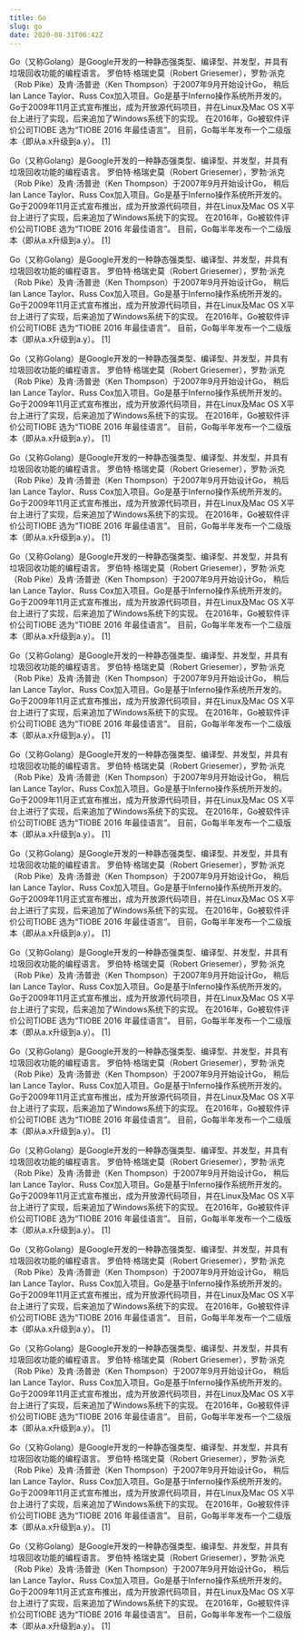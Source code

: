 ```yaml
---
title: Go
slug: go
date: 2020-08-31T06:42Z
---
```


Go（又称Golang）是Google开发的一种静态强类型、编译型、并发型，并具有垃圾回收功能的编程语言。
罗伯特·格瑞史莫（Robert Griesemer），罗勃·派克（Rob Pike）及肯·汤普逊（Ken Thompson）于2007年9月开始设计Go，
稍后Ian Lance Taylor、Russ Cox加入项目。Go是基于Inferno操作系统所开发的。
Go于2009年11月正式宣布推出，成为开放源代码项目，并在Linux及Mac OS X平台上进行了实现，后来追加了Windows系统下的实现。
在2016年，Go被软件评价公司TIOBE 选为“TIOBE 2016 年最佳语言”。
目前，Go每半年发布一个二级版本（即从a.x升级到a.y）。 [1]

Go（又称Golang）是Google开发的一种静态强类型、编译型、并发型，并具有垃圾回收功能的编程语言。
罗伯特·格瑞史莫（Robert Griesemer），罗勃·派克（Rob Pike）及肯·汤普逊（Ken Thompson）于2007年9月开始设计Go，
稍后Ian Lance Taylor、Russ Cox加入项目。Go是基于Inferno操作系统所开发的。
Go于2009年11月正式宣布推出，成为开放源代码项目，并在Linux及Mac OS X平台上进行了实现，后来追加了Windows系统下的实现。
在2016年，Go被软件评价公司TIOBE 选为“TIOBE 2016 年最佳语言”。
目前，Go每半年发布一个二级版本（即从a.x升级到a.y）。 [1]

Go（又称Golang）是Google开发的一种静态强类型、编译型、并发型，并具有垃圾回收功能的编程语言。
罗伯特·格瑞史莫（Robert Griesemer），罗勃·派克（Rob Pike）及肯·汤普逊（Ken Thompson）于2007年9月开始设计Go，
稍后Ian Lance Taylor、Russ Cox加入项目。Go是基于Inferno操作系统所开发的。
Go于2009年11月正式宣布推出，成为开放源代码项目，并在Linux及Mac OS X平台上进行了实现，后来追加了Windows系统下的实现。
在2016年，Go被软件评价公司TIOBE 选为“TIOBE 2016 年最佳语言”。
目前，Go每半年发布一个二级版本（即从a.x升级到a.y）。 [1]

Go（又称Golang）是Google开发的一种静态强类型、编译型、并发型，并具有垃圾回收功能的编程语言。
罗伯特·格瑞史莫（Robert Griesemer），罗勃·派克（Rob Pike）及肯·汤普逊（Ken Thompson）于2007年9月开始设计Go，
稍后Ian Lance Taylor、Russ Cox加入项目。Go是基于Inferno操作系统所开发的。
Go于2009年11月正式宣布推出，成为开放源代码项目，并在Linux及Mac OS X平台上进行了实现，后来追加了Windows系统下的实现。
在2016年，Go被软件评价公司TIOBE 选为“TIOBE 2016 年最佳语言”。
目前，Go每半年发布一个二级版本（即从a.x升级到a.y）。 [1]

Go（又称Golang）是Google开发的一种静态强类型、编译型、并发型，并具有垃圾回收功能的编程语言。
罗伯特·格瑞史莫（Robert Griesemer），罗勃·派克（Rob Pike）及肯·汤普逊（Ken Thompson）于2007年9月开始设计Go，
稍后Ian Lance Taylor、Russ Cox加入项目。Go是基于Inferno操作系统所开发的。
Go于2009年11月正式宣布推出，成为开放源代码项目，并在Linux及Mac OS X平台上进行了实现，后来追加了Windows系统下的实现。
在2016年，Go被软件评价公司TIOBE 选为“TIOBE 2016 年最佳语言”。
目前，Go每半年发布一个二级版本（即从a.x升级到a.y）。 [1]

Go（又称Golang）是Google开发的一种静态强类型、编译型、并发型，并具有垃圾回收功能的编程语言。
罗伯特·格瑞史莫（Robert Griesemer），罗勃·派克（Rob Pike）及肯·汤普逊（Ken Thompson）于2007年9月开始设计Go，
稍后Ian Lance Taylor、Russ Cox加入项目。Go是基于Inferno操作系统所开发的。
Go于2009年11月正式宣布推出，成为开放源代码项目，并在Linux及Mac OS X平台上进行了实现，后来追加了Windows系统下的实现。
在2016年，Go被软件评价公司TIOBE 选为“TIOBE 2016 年最佳语言”。
目前，Go每半年发布一个二级版本（即从a.x升级到a.y）。 [1]

Go（又称Golang）是Google开发的一种静态强类型、编译型、并发型，并具有垃圾回收功能的编程语言。
罗伯特·格瑞史莫（Robert Griesemer），罗勃·派克（Rob Pike）及肯·汤普逊（Ken Thompson）于2007年9月开始设计Go，
稍后Ian Lance Taylor、Russ Cox加入项目。Go是基于Inferno操作系统所开发的。
Go于2009年11月正式宣布推出，成为开放源代码项目，并在Linux及Mac OS X平台上进行了实现，后来追加了Windows系统下的实现。
在2016年，Go被软件评价公司TIOBE 选为“TIOBE 2016 年最佳语言”。
目前，Go每半年发布一个二级版本（即从a.x升级到a.y）。 [1]

Go（又称Golang）是Google开发的一种静态强类型、编译型、并发型，并具有垃圾回收功能的编程语言。
罗伯特·格瑞史莫（Robert Griesemer），罗勃·派克（Rob Pike）及肯·汤普逊（Ken Thompson）于2007年9月开始设计Go，
稍后Ian Lance Taylor、Russ Cox加入项目。Go是基于Inferno操作系统所开发的。
Go于2009年11月正式宣布推出，成为开放源代码项目，并在Linux及Mac OS X平台上进行了实现，后来追加了Windows系统下的实现。
在2016年，Go被软件评价公司TIOBE 选为“TIOBE 2016 年最佳语言”。
目前，Go每半年发布一个二级版本（即从a.x升级到a.y）。 [1]

Go（又称Golang）是Google开发的一种静态强类型、编译型、并发型，并具有垃圾回收功能的编程语言。
罗伯特·格瑞史莫（Robert Griesemer），罗勃·派克（Rob Pike）及肯·汤普逊（Ken Thompson）于2007年9月开始设计Go，
稍后Ian Lance Taylor、Russ Cox加入项目。Go是基于Inferno操作系统所开发的。
Go于2009年11月正式宣布推出，成为开放源代码项目，并在Linux及Mac OS X平台上进行了实现，后来追加了Windows系统下的实现。
在2016年，Go被软件评价公司TIOBE 选为“TIOBE 2016 年最佳语言”。
目前，Go每半年发布一个二级版本（即从a.x升级到a.y）。 [1]

Go（又称Golang）是Google开发的一种静态强类型、编译型、并发型，并具有垃圾回收功能的编程语言。
罗伯特·格瑞史莫（Robert Griesemer），罗勃·派克（Rob Pike）及肯·汤普逊（Ken Thompson）于2007年9月开始设计Go，
稍后Ian Lance Taylor、Russ Cox加入项目。Go是基于Inferno操作系统所开发的。
Go于2009年11月正式宣布推出，成为开放源代码项目，并在Linux及Mac OS X平台上进行了实现，后来追加了Windows系统下的实现。
在2016年，Go被软件评价公司TIOBE 选为“TIOBE 2016 年最佳语言”。
目前，Go每半年发布一个二级版本（即从a.x升级到a.y）。 [1]

Go（又称Golang）是Google开发的一种静态强类型、编译型、并发型，并具有垃圾回收功能的编程语言。
罗伯特·格瑞史莫（Robert Griesemer），罗勃·派克（Rob Pike）及肯·汤普逊（Ken Thompson）于2007年9月开始设计Go，
稍后Ian Lance Taylor、Russ Cox加入项目。Go是基于Inferno操作系统所开发的。
Go于2009年11月正式宣布推出，成为开放源代码项目，并在Linux及Mac OS X平台上进行了实现，后来追加了Windows系统下的实现。
在2016年，Go被软件评价公司TIOBE 选为“TIOBE 2016 年最佳语言”。
目前，Go每半年发布一个二级版本（即从a.x升级到a.y）。 [1]

Go（又称Golang）是Google开发的一种静态强类型、编译型、并发型，并具有垃圾回收功能的编程语言。
罗伯特·格瑞史莫（Robert Griesemer），罗勃·派克（Rob Pike）及肯·汤普逊（Ken Thompson）于2007年9月开始设计Go，
稍后Ian Lance Taylor、Russ Cox加入项目。Go是基于Inferno操作系统所开发的。
Go于2009年11月正式宣布推出，成为开放源代码项目，并在Linux及Mac OS X平台上进行了实现，后来追加了Windows系统下的实现。
在2016年，Go被软件评价公司TIOBE 选为“TIOBE 2016 年最佳语言”。
目前，Go每半年发布一个二级版本（即从a.x升级到a.y）。 [1]

Go（又称Golang）是Google开发的一种静态强类型、编译型、并发型，并具有垃圾回收功能的编程语言。
罗伯特·格瑞史莫（Robert Griesemer），罗勃·派克（Rob Pike）及肯·汤普逊（Ken Thompson）于2007年9月开始设计Go，
稍后Ian Lance Taylor、Russ Cox加入项目。Go是基于Inferno操作系统所开发的。
Go于2009年11月正式宣布推出，成为开放源代码项目，并在Linux及Mac OS X平台上进行了实现，后来追加了Windows系统下的实现。
在2016年，Go被软件评价公司TIOBE 选为“TIOBE 2016 年最佳语言”。
目前，Go每半年发布一个二级版本（即从a.x升级到a.y）。 [1]

Go（又称Golang）是Google开发的一种静态强类型、编译型、并发型，并具有垃圾回收功能的编程语言。
罗伯特·格瑞史莫（Robert Griesemer），罗勃·派克（Rob Pike）及肯·汤普逊（Ken Thompson）于2007年9月开始设计Go，
稍后Ian Lance Taylor、Russ Cox加入项目。Go是基于Inferno操作系统所开发的。
Go于2009年11月正式宣布推出，成为开放源代码项目，并在Linux及Mac OS X平台上进行了实现，后来追加了Windows系统下的实现。
在2016年，Go被软件评价公司TIOBE 选为“TIOBE 2016 年最佳语言”。
目前，Go每半年发布一个二级版本（即从a.x升级到a.y）。 [1]

Go（又称Golang）是Google开发的一种静态强类型、编译型、并发型，并具有垃圾回收功能的编程语言。
罗伯特·格瑞史莫（Robert Griesemer），罗勃·派克（Rob Pike）及肯·汤普逊（Ken Thompson）于2007年9月开始设计Go，
稍后Ian Lance Taylor、Russ Cox加入项目。Go是基于Inferno操作系统所开发的。
Go于2009年11月正式宣布推出，成为开放源代码项目，并在Linux及Mac OS X平台上进行了实现，后来追加了Windows系统下的实现。
在2016年，Go被软件评价公司TIOBE 选为“TIOBE 2016 年最佳语言”。
目前，Go每半年发布一个二级版本（即从a.x升级到a.y）。 [1]

Go（又称Golang）是Google开发的一种静态强类型、编译型、并发型，并具有垃圾回收功能的编程语言。
罗伯特·格瑞史莫（Robert Griesemer），罗勃·派克（Rob Pike）及肯·汤普逊（Ken Thompson）于2007年9月开始设计Go，
稍后Ian Lance Taylor、Russ Cox加入项目。Go是基于Inferno操作系统所开发的。
Go于2009年11月正式宣布推出，成为开放源代码项目，并在Linux及Mac OS X平台上进行了实现，后来追加了Windows系统下的实现。
在2016年，Go被软件评价公司TIOBE 选为“TIOBE 2016 年最佳语言”。
目前，Go每半年发布一个二级版本（即从a.x升级到a.y）。 [1]

